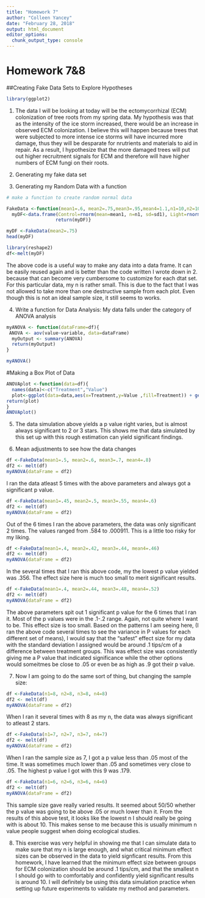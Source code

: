 ```yaml
---
title: "Homework 7"
author: "Colleen Yancey"
date: "February 28, 2018"
output: html_document
editor_options: 
  chunk_output_type: console
---
```


# Homework 7&8
##Creating Fake Data Sets to Explore Hypotheses

```r
library(ggplot2)
```

1. The data I will be looking at today will be the ectomycorrhizal (ECM) colonization of tree roots from my spring data. My hypothesis was that as the intensity of the ice storm increased, there would be an increase in observed ECM colonization. I believe this will happen because trees that were subjected to more intense ice storms will have incurred more damage, thus they will be desparate for nrutrients and materials to aid in repair. As a result, I hypothesize that the more damaged trees will put out higher recruitment signals for ECM and therefore will have higher numbers of ECM fungi on their roots.

2. Generating my fake data set
3. Generating my Random Data with a function
```r
# make a function to create random normal data

FakeData <-function(mean1=.6, mean2=.75,mean3=.95,mean4=1.1,n1=10,n2=10,n3=10, n4=10, sd1=.3, sd2=.3,sd3=.3,sd4=.3){
  myDF<-data.frame(Control=rnorm(mean=mean1, n=n1, sd=sd1), Light=rnorm(mean=mean2, n=n2, sd=sd2), Moderate=rnorm(mean=mean3, n=n3, sd=sd3), Extreme=rnorm(mean=mean4, n=n4, sd=sd4))
                  return(myDF)}

myDF <-FakeData(mean2=.75)
head(myDF)

library(reshape2)
df<-melt(myDF)

```
The above code is a useful way to make any data into a data frame. It can be easily reused again and is better than the code written I wrote down in 2. because that can become very cumbersome to customize for each dtat set. For this particular data, my n is rather small. This is due to the fact that I was not allowed to take more than one destructive sample from each plot. Even though this is not an ideal sample size, it still seems to works.

4. Write a function for Data Analysis:
My data falls under the category of ANOVA analysis
```r
myANOVA <- function(dataFrame=df){
 ANOVA <- aov(value~variable, data=dataFrame)
  myOutput <- summary(ANOVA)
  return(myOutput)
}

myANOVA()
```

#Making a Box Plot of Data
```r
ANOVAplot <-function(data=df){
  names(data)<-c("Treatment","Value")
  plot<-ggplot(data=data,aes(x=Treatment,y=Value ,fill=Treatment)) + geom_boxplot()
return(plot)
}
ANOVAplot()
```

5. The data simulation above yields a p value right varies, but is almost always significant to 2 or 3 stars. This shows me that data simulated by this set up with this rough estimation can yield significant findings. 

6. Mean adjustments to see how the data changes

```r
df <-FakeData(mean1=.5, mean2=.6, mean3=.7, mean4=.8)
df2 <- melt(df)
myANOVA(dataFrame = df2)

```
I ran the data atleast 5 times with the above parameters and always got a significant p value.
```r
df <-FakeData(mean1=.45, mean2=.5, mean3=.55, mean4=.6)
df2 <- melt(df)
myANOVA(dataFrame = df2)

```
Out of the 6 times I ran the above parameters, the data was only significant 2 times. The values ranged from .584 to .000911. This is a little too risky for my liking.
```r
df <-FakeData(mean1=.4, mean2=.42, mean3=.44, mean4=.46)
df2 <- melt(df)
myANOVA(dataFrame = df2)

```
In the several times that I ran this above code, my the lowest p value yielded was .356. The effect size here is much too small to merit significant results.
```r
df <-FakeData(mean1=.4, mean2=.44, mean3=.48, mean4=.52)
df2 <- melt(df)
myANOVA(dataFrame = df2)

```
The above parameters spit out 1 significant p value for the 6 times that I ran it. Most of the p values were in the .1-.2 range. Again, not quite where I want to be. This effect size is too small.
Based on the patterns I am seeing here, (I ran the above code several times to see the variance in P values for each different set of means), I would say that the "safest" effect size for my data with the standard deviation I assigned would be around .1 tips/cm of a difference between treatment groups. This was effect size was consistently giving me a P value that indicated significance while the other options would someitmes be close to .05 or even be as high as .9 got their p value.

7. Now I am going to do the same sort of thing, but changing the sample size:
```r
df <-FakeData(n1=8, n2=8, n3=8, n4=8)
df2 <- melt(df)
myANOVA(dataFrame = df2)

```
When I ran it several times with 8 as my n, the data was always significant to atleast 2 stars.
```r
df <-FakeData(n1=7, n2=7, n3=7, n4=7)
df2 <- melt(df)
myANOVA(dataFrame = df2)

```
When I ran the sample size as 7, I got a p value less than .05 most of the time. It was sometimes much lower than .05 and sometimes very close to .05. The highest p value I got with this 9 was .179.
```r
df <-FakeData(n1=6, n2=6, n3=6, n4=6)
df2 <- melt(df)
myANOVA(dataFrame = df2)

```
This sample size gave really varied results. It seemed about 50/50 whether the p value was going to be above .05 or much lower than it.
From the results of this above test, it looks like the lowest n I should really be going with is about 10. This makes sense to me because this is usually minimum n value people suggest when doing ecological studies. 

8. This exercise was very helpful in showing me that I can simulate data to make sure that my n is large enough, and what critical minimum effect sizes can be observed in the data to yield signficant results. From this homework, I have learned that the minimum effect size between groups for ECM colonization should be around .1 tips/cm, and that the smallest n I should go with to comfortably and confidently yield significant results is around 10. 
I will definitely be using this data simulation practice when setting up future experiments to validate my method and parameters.
